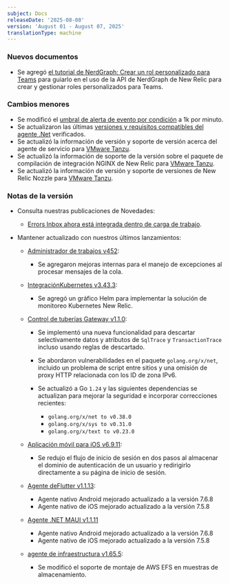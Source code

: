 ```yaml
---
subject: Docs
releaseDate: '2025-08-08'
version: 'August 01 - August 07, 2025'
translationType: machine
---
```


### Nuevos documentos

* Se agregó [el tutorial de NerdGraph: Crear un rol personalizado para Teams](/docs/accounts/accounts-billing/new-relic-one-pricing-billing/compute-budgets/overview) para guiarlo en el uso de la API de NerdGraph de New Relic para crear y gestionar roles personalizados para Teams.

### Cambios menores

* Se modificó el [umbral de alerta de evento por condición](/docs/alerts/admin/rules-limits-alerts) a 1k por minuto.
* Se actualizaron las últimas [versiones y requisitos compatibles del agente .Net](/docs/apm/agents/net-agent/getting-started/net-agent-compatibility-requirements) verificados.
* Se actualizó la información de versión y soporte de versión acerca del agente de servicio para [VMware Tanzu](/docs/infrastructure/other-infrastructure-integrations/cloudfoundry-integrations/vmware-tanzu-service-broker-integration).
* Se actualizó la información de soporte de la versión sobre el paquete de compilación de integración NGINX de New Relic para [VMware Tanzu](/docs/infrastructure/other-infrastructure-integrations/cloudfoundry-integrations/vmware-tanzu-nginx-buildpack-integration).
* Se actualizó la información de versión y soporte de versiones de New Relic Nozzle para [VMware Tanzu](/docs/infrastructure/other-infrastructure-integrations/cloudfoundry-integrations/vmware-tanzu-firehose-nozzle-integration/#product-snapshot).

### Notas de la versión

* Consulta nuestras publicaciones de Novedades:

  * [Errors Inbox ahora está integrada dentro de carga de trabajo](/whats-new/2025/08/whats-new-08-06-workloads-errors-inbox).

* Mantener actualizado con nuestros últimos lanzamientos:

  * [Administrador de trabajos v452](/docs/release-notes/synthetics-release-notes/job-manager-release-notes/job-manager-release-452):
    * Se agregaron mejoras internas para el manejo de excepciones al procesar mensajes de la cola.

  * [IntegraciónKubernetes v3.43.3](/docs/release-notes/infrastructure-release-notes/kubernetes-integration-release-notes/kubernetes-integration-3-43-3):
    * Se agregó un gráfico Helm para implementar la solución de monitoreo Kubernetes New Relic.

  * [Control de tuberías Gateway v1.1.0](/docs/release-notes/pipeline-control-gateway-release-notes/pipeline-control-gateway-25-08-05):

    * Se implementó una nueva funcionalidad para descartar selectivamente datos y atributos de `SqlTrace` y `TransactionTrace` incluso usando reglas de descartado.

    * Se abordaron vulnerabilidades en el paquete `golang.org/x/net`, incluido un problema de script entre sitios y una omisión de proxy HTTP relacionada con los ID de zona IPv6.

    * Se actualizó a Go `1.24` y las siguientes dependencias se actualizan para mejorar la seguridad e incorporar correcciones recientes:

      * `golang.org/x/net to v0.38.0`
      * `golang.org/x/sys to v0.31.0`
      * `golang.org/x/text to v0.23.0`

  * [Aplicación móvil para iOS v6.9.11](/docs/release-notes/mobile-apps-release-notes/new-relic-ios-release-notes/new-relic-ios-6101):
    * Se redujo el flujo de inicio de sesión en dos pasos al almacenar el dominio de autenticación de un usuario y redirigirlo directamente a su página de inicio de sesión.

  * [Agente deFlutter v1.1.13](/docs/release-notes/mobile-release-notes/flutter-release-notes/flutter-agent-1113):

    * Agente nativo Android mejorado actualizado a la versión 7.6.8
    * Agente nativo de iOS mejorado actualizado a la versión 7.5.8

  * [Agente .NET MAUI v1.1.11](/docs/release-notes/mobile-release-notes/net-maui-release-notes/net-maui-agent-1111)

    * Agente nativo Android mejorado actualizado a la versión 7.6.8
    * Agente nativo de iOS mejorado actualizado a la versión 7.5.8

  * [agente de infraestructura v1.65.5](/docs/release-notes/infrastructure-release-notes/infrastructure-agent-release-notes/new-relic-infrastructure-agent-1655):
    * Se modificó el soporte de montaje de AWS EFS en muestras de almacenamiento.